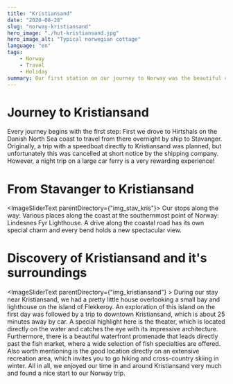 ```yaml
---
title: "Kristiansand"
date: "2020-08-28"
slug: "norway-kristiansand"
hero_image: "./hut-kristiansand.jpg"
hero_image_alt: "Typical norwegian cottage"
language: "en"
tags:
    - Norway
    - Travel
    - Holiday
summary: Our first station on our journey to Norway was the beautiful city of Kristiansand. We arrived by ship in Stavanger and took the ride via the most southern place in Norway to finally arrive at our destination.
---
```


# Journey to Kristiansand

<ImageText image="kristiansand/schiff.jpg">
Every journey begins with the first step: First we drove to Hirtshals on the Danish North Sea coast to travel from there overnight by ship to Stavanger. Originally, a trip with a speedboat directly to Kristiansand was planned, but unfortunately this was cancelled at short notice by the shipping company. However, a night trip on a large car ferry is a very rewarding experience!
</ImageText>

# From Stavanger to Kristiansand

<ImageSliderText parentDirectory={"img_stav_kris"}>
Our stops along the way: Various places along the coast at the southernmost point of Norway: Lindesnes Fyr Lighthouse. A drive along the coastal road has its own special charm and every bend holds a new spectacular view.
</ImageSliderText>

# Discovery of Kristiansand and it's surroundings

<ImageSliderText parentDirectory={"img_kristiansand"} >
During our stay near Kristiansand, we had a pretty little house overlooking a small bay and lighthouse on the island of Flekkeroy. An exploration of this island on the first day was followed by a trip to downtown Kristiansand, which is about 25 minutes away by car. A special highlight here is the theater, which is located directly on the water and catches the eye with its impressive architecture. Furthermore, there is a beautiful waterfront promenade that leads directly past the fish market, where a wide selection of fish specialties are offered. Also worth mentioning is the good location directly on an extensive recreation area, which invites you to go hiking and cross-country skiing in winter. All in all, we enjoyed our time in and around Kristiansand very much and found a nice start to our Norway trip.
</ImageSliderText>